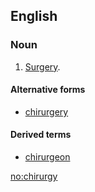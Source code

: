 ==English==

===Noun===
{{en-noun|chirurgies}}

# {{archaic}} [[surgery|Surgery]].

====Alternative forms====
* [[chirurgery]]

====Derived terms====
* [[chirurgeon]]

[[no:chirurgy]]